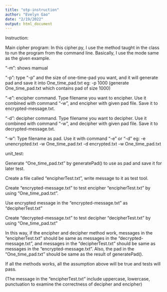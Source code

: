 ```yaml
---
title: "otp-instruction"
author: "Evelyn Gao"
date: "2/19/2022"
output: html_document
---
```


Instruction:

Main cipher program:
In this cipher.py, I use the method taught in the class to run the program from the command line.
Basically, I use the mode same as the given example.

"-m": shows mamual

"-p": type "-p" and the size of one-time-pad you want, and it will generate pad and save it into One_time_pad.txt
eg: -p 1000 (generate One_time_pad.txt which contains pad of size 1000)

"-e": encipher command. Type filename you want to encipher. Use it combined with command "-w", and encipher with given pad file. Save it to encrypted-message.txt.

"-d": decipher command. Type filename you want to decipher. Use it combined with command "-w", and decipher with given pad file. Save it to decrypted-message.txt.

"-w": Type filename as pad. Use it with command "-e" or "-d"
eg: -e unencrypted.txt -w One_time_pad.txt
    -d encrypted.txt -w One_time_pad.txt
    
    
unit_test:

Generate "One_time_pad.txt" by generatePad() to use as pad and save it for later test.

Create a file called "encipherTest.txt", write message to it as test tool.

Create "encrypted-message.txt" to test encipher "encipherTest.txt" by using "One_time_pad.txt".

Use encrypted message in the "encrypted-message.txt" as "decipherTest.txt"

Create "decrypted-message.txt" to test decipher "decipherTest.txt" by using "One_time_pad.txt"

In this way, if the encipher and decipher method work, messages in the "encipherTest.txt" should be same as messages in the "decrypted-message.txt", and messages in the "decipherTest.txt" should be same as messages in the "encrypted-message.txt". Also, the pad in the "One_time_pad.txt" should be same as the result of generatePad().

If all the methods works, all the assumption above will be true and tests will pass.

(The message in the "encipherTest.txt" include uppercase, lowercase, punctuation to examine the correctness of decipher and encipher)

